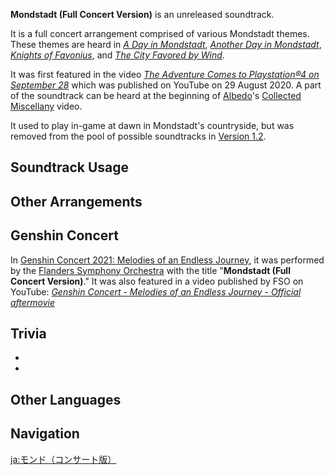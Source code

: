 {{About|the soundtrack|other uses|Mondstadt (Disambiguation)}}
{{Soundtrack Infobox
|image       = GENSHIN CONCERT 2021 Melodies of an Endless Journey CD.png
|album       = 
|number      = 
|featured    = GENSHIN CONCERT 2021 "Melodies of an Endless Journey" (CD)
|featured_disc = A
|youtube_id  = UIam8zl4af8
|youtube_time= 199
|type        = Unreleased Soundtracks
|previous    = 
|next        = 
}}
'''Mondstadt (Full Concert Version)''' is an unreleased soundtrack.

It is a full concert arrangement comprised of various Mondstadt themes. These themes are heard in ''[[A Day in Mondstadt]]'', ''[[Another Day in Mondstadt]]'', ''[[Knights of Favonius (Soundtrack)|Knights of Favonius]]'', and ''[[The City Favored by Wind]]''.

It was first featured in the video ''[https://youtu.be/77CyEUZrgSU The Adventure Comes to Playstation®4 on September 28]'' which was published on YouTube on 29 August 2020. A part of the soundtrack can be heard at the beginning of [[Albedo]]'s [https://youtu.be/xOJfaOI87XU Collected Miscellany] video.

It used to play in-game at dawn in Mondstadt's countryside, but was removed from the pool of possible soundtracks in [[Version 1.2]]{{Verify}}.

==Soundtrack Usage==
{{Soundtrack Usage
|location = 
}}

==Other Arrangements==
{{Files by Category Gallery|Media Using an Unreleased Arrangement of Mondstadt (Full Concert Version) Soundtrack}}

==Genshin Concert==
{{Quote|When Maestro Dirk Brossé and Flanders Symphony Orchestra first played the Mondstadt theme, we immediately knew we got the ideal team to recreate some of the most memorable moments in the game for fans and players.|[http://web.archive.org/web/20220128084736/https://www.symfonieorkest.be/en/nieuws/94/Concert_Genshin_Impact miHoYo on working with Dirk Brossé and the FSO]<!--https://www.symfonieorkest.be/en/nieuws/94/Concert_Genshin_Impact-->}}

In [[Genshin Concert|Genshin Concert 2021: Melodies of an Endless Journey]], it was performed by the [https://www.symfonieorkest.be/en/pQbzua/orkest/about-the-orchestra Flanders Symphony Orchestra] with the title "'''Mondstadt (Full Concert Version)'''." It was also featured in a video published by FSO on YouTube: ''[https://youtu.be/sRjVXIuGtSc Genshin Concert - Melodies of an Endless Journey - Official aftermovie]''

==Trivia==
* {{Transclude|A Day in Mondstadt|ADayInMondstadtLeitmotif|section=1}}
* {{Transclude|The City Favored by Wind|TheCityFavoredByWindLeitmotif|section=1}}

==Other Languages==
{{Other Languages
|en      = Mondstadt (Full Concert Version)
|zhs     = 蒙德 (音乐会完整版)
|zhs_rm  = Méngdé (Yīnyuè-huì Wánzhěng Bǎn)
|zhs_tl  =
|ja      = モンド(コンサート版)
|ja_rm   = Mondo (Konsaato-ban)
|ja_tn   = Mondstadt (Concert Version)
|tr      = 
|it      = 
}}

==Navigation==
{{Soundtrack Navbox|Unreleased}}

[[ja:モンド（コンサート版）]]